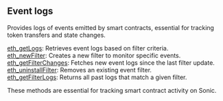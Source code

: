 
<Meta
  title="Sonic event logs info| dRPC"
/>

## Event logs

Provides logs of events emitted by smart contracts, essential for tracking token transfers and state changes.

[eth_getLogs](/sonic-api/eventlogs/eth_getLogs): Retrieves event logs based on filter criteria. \
[eth_newFilter](/sonic-api/eventlogs/eth_newFilter): Creates a new filter to monitor specific events. \
[eth_getFilterChanges](/sonic-api/eventlogs/eth_getFilterChanges): Fetches new event logs since the last filter update. \
[eth_uninstallFilter](/sonic-api/eventlogs/eth_uninstallFilter): Removes an existing event filter. \
[eth_getFilterLogs](/sonic-api/eventlogs/eth_getFilterLogs): Returns all past logs that match a given filter.

These methods are essential for tracking smart contract activity on Sonic.


<Space h={16} />
<GetStarted />
